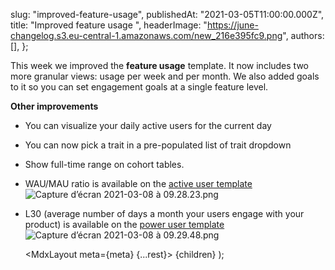 
  slug: "improved-feature-usage",
  publishedAt: "2021-03-05T11:00:00.000Z",
  title: "Improved feature usage ",
  headerImage: "https://june-changelog.s3.eu-central-1.amazonaws.com/new_216e395fc9.png",
  authors: [],
};

This week we improved the **feature usage** template. It now includes two more granular views: usage per week and per month.
We also added goals to it so you can set engagement goals at a single feature level.

**Other improvements**

- You can visualize your daily active users for the current day
- You can now pick a trait in a pre-populated list of trait dropdown
- Show full-time range on cohort tables.
- WAU/MAU ratio is available on the [active user template](https://june.so/template/active-users)
  ![Capture d’écran 2021-03-08 à 09.28.23.png](https://june-changelog.s3.eu-central-1.amazonaws.com/Capture_d_ecran_2021_03_08_a_09_28_23_dd65b8ab1f.png)
- L30 (average number of days a month your users engage with your product) is available on the [power user template](https://june.so/template/power-users)
  ![Capture d’écran 2021-03-08 à 09.29.48.png](https://june-changelog.s3.eu-central-1.amazonaws.com/Capture_d_ecran_2021_03_08_a_09_29_48_389f2dd0e5.png)

  <MdxLayout meta={meta} {...rest}>
    {children}
  </MdxLayout>
);
